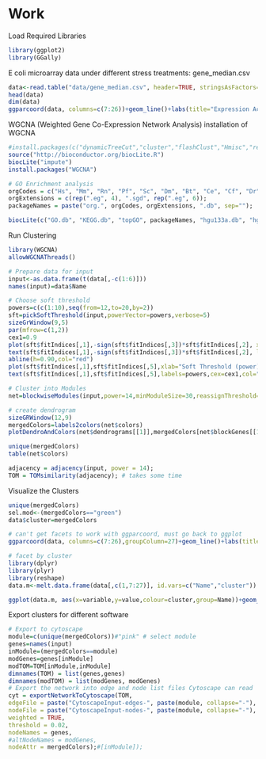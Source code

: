 Work
========================================================
Load Required Libraries
```r
library(ggplot2)
library(GGally)
```

E coli microarray data under different stress treatments: gene_median.csv
```r
data<-read.table("data/gene_median.csv", header=TRUE, stringsAsFactors=FALSE, sep=',')
head(data)
dim(data)
ggparcoord(data, columns=c(7:26))+geom_line()+labs(title="Expression Across All Treatments", x="Treatments", y="Expression")+theme(axis.text.x=element_text(angle=270))
```

WGCNA (Weighted Gene Co-Expression Network Analysis)
installation of WGCNA
```r
#install.packages(c("dynamicTreeCut","cluster","flashClust","Hmisc","reshape","foreach","doParallel"))
source("http://bioconductor.org/biocLite.R")
biocLite("impute")
install.packages("WGCNA")

# GO Enrichment analysis
orgCodes = c("Hs", "Mm", "Rn", "Pf", "Sc", "Dm", "Bt", "Ce", "Cf", "Dr", "Gg"); 
orgExtensions = c(rep(".eg", 4), ".sgd", rep(".eg", 6)); 
packageNames = paste("org.", orgCodes, orgExtensions, ".db", sep=""); 

biocLite(c("GO.db", "KEGG.db", "topGO", packageNames, "hgu133a.db", "hgu95av2.db", "annotate", "hgu133plus2.db", "SNPlocs.Hsapiens.dbSNP.20100427", "minet", "OrderedList"))
```

Run Clustering
```r
library(WGCNA)
allowWGCNAThreads()

# Prepare data for input
input<-as.data.frame(t(data[,-c(1:6)]))
names(input)=data$Name

# Choose soft threshold
powers=c(c(1:10),seq(from=12,to=20,by=2))
sft=pickSoftThreshold(input,powerVector=powers,verbose=5)
sizeGrWindow(9,5)
par(mfrow=c(1,2))
cex1=0.9
plot(sft$fitIndices[,1],-sign(sft$fitIndices[,3])*sft$fitIndices[,2], xlab="Soft Threshold (power)", ylab="Scale Free Topology Model Fit, signed R^2", main=paste("Scale independence"))
text(sft$fitIndices[,1],-sign(sft$fitIndices[,3])*sft$fitIndices[,2], labels=powers,cex=cex1,col="red")
abline(h=0.90,col="red")
plot(sft$fitIndices[,1],sft$fitIndices[,5],xlab="Soft Threshold (power)", ylab="Mean Connectivity", type="n", main=paste("Mean connectivity"))
text(sft$fitIndices[,1],sft$fitIndices[,5],labels=powers,cex=cex1,col="red")

# Cluster into Modules
net=blockwiseModules(input,power=14,minModuleSize=30,reassignThreshold=0,mergeCutHeight=0.25,numericLabels=TRUE,pamRespectsDendro=FALSE,saveTOMs=TRUE,saveTOMFileBase="geneTOM",verbose=3)

# create dendrogram
sizeGRWindow(12,9)
mergedColors=labels2colors(net$colors)
plotDendroAndColors(net$dendrograms[[1]],mergedColors[net$blockGenes[[1]]],"Module colors",dendroLabels=FALSE,hang=0.03,addGuide=TRUE,guideHang=0.05)

unique(mergedColors)
table(net$colors)

adjacency = adjacency(input, power = 14);
TOM = TOMsimilarity(adjacency); # takes some time
```

Visualize the Clusters
```r
unique(mergedColors)
sel.mod<-(mergedColors=="green")
data$cluster=mergedColors

# can't get facets to work with ggparcoord, must go back to ggplot
ggparcoord(data, columns=c(7:26),groupColumn=27)+geom_line()+labs(title="Clustered Genes", x="Treatments", y="Expression")+theme(axis.text.x=element_text(angle=270))

# facet by cluster
library(dplyr)
library(plyr)
library(reshape)
data.m<-melt.data.frame(data[,c(1,7:27)], id.vars=c("Name","cluster"))

ggplot(data.m, aes(x=variable,y=value,colour=cluster,group=Name))+geom_line()+facet_wrap(~cluster)+theme(axis.text.x=element_text(angle=270))+labs(title="Expression by Clustered Genes", x="Treatments", y="Expression")
```

Export clusters for different software
```r
# Export to cytoscape
module=c(unique(mergedColors))#"pink" # select module
genes=names(input)
inModule=(mergedColors==module)
modGenes=genes[inModule]
modTOM=TOM[inModule,inModule]
dimnames(TOM) = list(genes,genes)
dimnames(modTOM) = list(modGenes, modGenes)
# Export the network into edge and node list files Cytoscape can read
cyt = exportNetworkToCytoscape(TOM,
edgeFile = paste("CytoscapeInput-edges-", paste(module, collapse="-"), ".txt", sep=""),
nodeFile = paste("CytoscapeInput-nodes-", paste(module, collapse="-"), ".txt", sep=""),
weighted = TRUE,
threshold = 0.02,
nodeNames = genes,
#altNodeNames = modGenes,
nodeAttr = mergedColors);#[inModule]);
```
